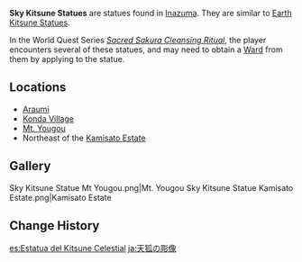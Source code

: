 {{stub|Add sky kitsune lore}}
{{Terminology Infobox
|image        = <gallery>
Sky Kitsune Statue.png|Sky Kitsune Statue north of [[Konda Village]]
</gallery>
|caption      = Sky Kitsune Statue in [[Konda Village]]
|region       = Inazuma
|area         = Narukami Island
}}
'''Sky Kitsune Statues''' are statues found in [[Inazuma]]. They are similar to [[Earth Kitsune Statue]]s.

In the World Quest Series ''[[Sacred Sakura Cleansing Ritual]]'', the player encounters several of these statues, and may need to obtain a [[Ward]] from them by applying {{Electro}} to the statue.

==Locations==
* [[Araumi]]
* [[Konda Village]]
* [[Mt. Yougou]]
* Northeast of the [[Kamisato Estate]]

==Gallery==
<gallery>
Sky Kitsune Statue Mt Yougou.png|Mt. Yougou
Sky Kitsune Statue Kamisato Estate.png|Kamisato Estate
</gallery>

==Change History==
{{Change History|2.0}}

[[es:Estatua del Kitsune Celestial]]
[[ja:天狐の彫像]]
